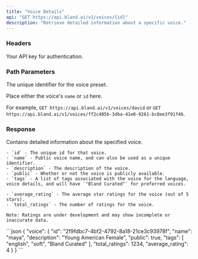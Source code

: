 ```yaml
---
title: "Voice Details"  
api: "GET https://api.bland.ai/v1/voices/{id}"
description: "Retrieve detailed information about a specific voice."
---
```


### Headers

<ParamField header="authorization" type="string" required>
  Your API key for authentication.
</ParamField>

### Path Parameters

<ParamField path="id" type="string" required>
  The unique identifier for the voice preset.

  Place either the voice's `name` or `id` here.

  For example, `GET https://api.bland.ai/v1/voices/david` or `GET https://api.bland.ai/v1/voices/ff2c405b-3dba-41e0-9261-bc8ee3f91f46`.
</ParamField>

### Response

<ResponseField type="object" name="voice">
    Contains detailed information about the specified voice.
    
    - `id` - The unique id for that voice.
    - `name` - Public voice name, and can also be used as a unique identifier.
    - `description` - The description of the voice.
    - `public` - Whether or not the voice is publicly available.
    - `tags` - A list of tags associated with the voice for the language, voice details, and will have `"Bland Curated"` for preferred voices.

    - `average_rating` - The average star ratings for the voice (out of 5 stars).
    - `total_ratings` - The number of ratings for the voice.

    Note: Ratings are under development and may show incomplete or inaccurate data.
</ResponseField>

<ResponseExample>
```json
{
    "voice": {
        "id": "2f9fdbc7-4bf2-4792-8a18-21ce3c93978f",
        "name": "maya",
        "description": "Young American Female",
        "public": true,
        "tags": [
            "english",
            "soft",
            "Bland Curated"
        ],
        "total_ratings": 1234,
        "average_rating": 4
    }
}
```
</ResponseExample>







